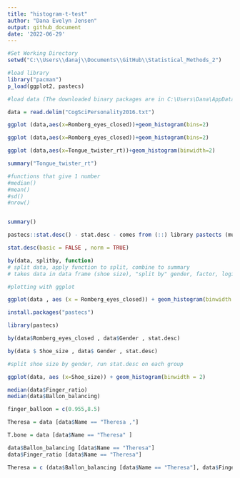 ```yaml
---
title: "histogram-t-test"
author: "Dana Evelyn Jensen"
output: github_document
date: '2022-06-29'
---
```


```r

#Set Working Directory
setwd("C:\\Users\\danaj\\Documents\\GitHub\\Statistical_Methods_2")

#load library 
library("pacman")
p_load(ggplot2, pastecs)

#load data (The downloaded binary packages are in C:\Users\Dana\AppData\Local\Temp\Rtmp0Ony60\downloaded_packages))

data = read.delim("CogSciPersonality2016.txt")

ggplot (data,aes(x=Romberg_eyes_closed))+geom_histogram(bins=2)

ggplot (data,aes(x=Romberg_eyes_closed))+geom_histogram(bins=2)

ggplot (data,aes(x=Tongue_twister_rt))+geom_histogram(binwidth=2)

summary("Tongue_twister_rt")

#functions that give 1 number 
#median() 
#mean()
#sd()
#nrow()


summary()

pastecs::stat.desc() - stat.desc - comes from (::) library pastects (must load library before use)

stat.desc(basic = FALSE , norm = TRUE)

by(data, splitby, function)
# split data, apply function to split, combine to summary
# takes data in data frame (shoe size), "split by" gender, factor, logical vector, give it a function "run on each set of data" could be mean, summary, etc

#plotting with ggplot

ggplot(data , aes (x = Romberg_eyes_closed)) + geom_histogram(binwidth = 2)

install.packages("pastecs")

library(pastecs)

by(data$Romberg_eyes_closed , data$Gender , stat.desc)

by(data $ Shoe_size , data$ Gender , stat.desc)

#split shoe size by gender, run stat.desc on each group

ggplot(data, aes (x=Shoe_size)) + geom_histogram(binwidth = 2)

median(data$Finger_ratio)
median(data$Ballon_balancing)

finger_balloon = c(0.955,8.5)

Theresa = data [data$Name == "Theresa ,"]

T.bone = data [data$Name == "Theresa" ]

data$Ballon_balancing [data$Name == "Theresa"]
data$Finger_ratio [data$Name == "Theresa"]

Theresa = c (data$Ballon_balancing [data$Name == "Theresa"], data$Finger_ratio [data$Name == "Theresa"])
```

